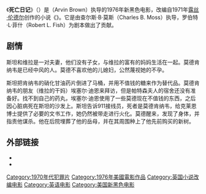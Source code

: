 {{Unreferenced|time=2021-04-23T05:54:36+00:00}}
{{Infobox film
| name           = 死亡日记
| original_name = ''{{lang|en|Diary of the Dead}}
| image          = Diary_of_the_Dead_1976.jpeg
| caption        = 
| director       = {{le|艾尔文·布朗|Arvin Brown}}
| producer       = Charles B. Moss Jr.
| screenplay     = {{le|I. C. Rapoport}}<br>{{le|Robert L. Fish}}<br>[[露丝·伦德尔|露丝·伦德尔]]
| starring       = {{ubl|{{le|Geraldine Fitzgerald}}|[[埃克托尔·埃利松多|埃克托尔·埃利松多]]|{{le|Salome Jens}}|{{le|Joseph Maher}}|{{le|Austin Pendleton}}|{{le|Kate Wilkinson}}}}
| music          = [{{le|Jacques Urbont}}
| editing        = Murray Solomon
| cinematography =Robert M. Baldwin, Jr.
| studio         =
| distributor    =B.S. Moss Enterprises
| released       = 1976年 
| runtime        = 93 分钟
| country        = {{美国}}
| language       = 英语
}}

《'''死亡日记'''》（{{lang-en|''Diary of the Dead''}}）是{{le|艾尔文·布朗|Arvin Brown}}（Arvin Brown）执导的1976年新黑色电影，改编自1971年[[露丝·伦德尔|露丝·伦德尔]]创作的小说《{{le|One Across, Two Down}}》。它是由查尔斯·B·莫斯（Charles B. Moss）执导，罗伯特·L·菲什（Robert L. Fish）为剧本做出了贡献。

==剧情==
{{roughtranslation|3=章节|time=2020-12-01}}
斯坦和维拉是一对夫妻，他们没有子女，与维拉的富有的妈妈生活在一起。莫德肯纳韦是已经中风的人。莫德不喜欢他的儿媳妇，公然蔑视她的不孕。

斯坦把肯纳韦的硝化甘油药片倒进了马桶，并用不值钱的糖来作为替代品。莫德肯纳韦的朋友（维拉的干妈）埃塞尔·迪恩来拜访，但是帕特森夫人的宿舍还没有准备好。找不到自己的药丸，埃塞尔·迪恩使用了一些莫德现在不值钱的东西，之后因心脏病死在斯坦的沙发上。斯坦告诉911接线员，死者是莫德肯纳韦，给克莱恩博士提供了必要的文书工作，她仍然被带走进行火化。莫德醒来，发现了身体，并指责他谋杀。他在后院埋葬了他的岳母，并在其周围种上了他先前购买的新树。

==外部链接==
* {{IMDb title|0080626|Diary of the Dead}}
* {{Rotten Tomatoes|diary_of_the_dead}}

[[Category:1970年代犯罪片|Category:1970年代犯罪片]]
[[Category:1976年美國電影作品|Category:1976年美國電影作品]]
[[Category:英国小说改编电影|Category:英国小说改编电影]]
[[Category:英语电影|Category:英语电影]]
[[Category:美国新黑色电影|Category:美国新黑色电影]]